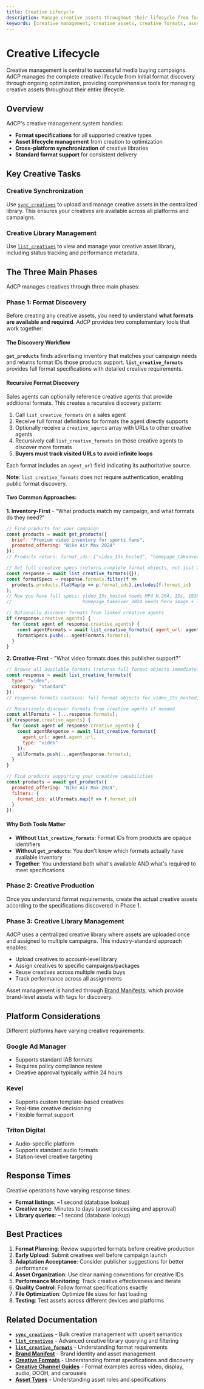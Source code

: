 ```yaml
---
title: Creative Lifecycle
description: Manage creative assets throughout their lifecycle from format discovery to asset synchronization and library management.
keywords: [creative management, creative assets, creative formats, asset library, creative lifecycle]
---
```


# Creative Lifecycle

Creative management is central to successful media buying campaigns. AdCP manages the complete creative lifecycle from initial format discovery through ongoing optimization, providing comprehensive tools for managing creative assets throughout their entire lifecycle.

## Overview

AdCP's creative management system handles:

- **Format specifications** for all supported creative types
- **Asset lifecycle management** from creation to optimization
- **Cross-platform synchronization** of creative libraries
- **Standard format support** for consistent delivery

## Key Creative Tasks

### Creative Synchronization
Use [`sync_creatives`](../task-reference/sync_creatives) to upload and manage creative assets in the centralized library. This ensures your creatives are available across all platforms and campaigns.

### Creative Library Management  
Use [`list_creatives`](../task-reference/list_creatives) to view and manage your creative asset library, including status tracking and performance metadata.

## The Three Main Phases

AdCP manages creatives through three main phases:

### Phase 1: Format Discovery
Before creating any creative assets, you need to understand **what formats are available and required**. AdCP provides two complementary tools that work together:

#### The Discovery Workflow

**`get_products`** finds advertising inventory that matches your campaign needs and returns format IDs those products support. **`list_creative_formats`** provides full format specifications with detailed creative requirements.

#### Recursive Format Discovery

Sales agents can optionally reference creative agents that provide additional formats. This creates a recursive discovery pattern:

1. Call `list_creative_formats` on a sales agent
2. Receive full format definitions for formats the agent directly supports
3. Optionally receive a `creative_agents` array with URLs to other creative agents
4. Recursively call `list_creative_formats` on those creative agents to discover more formats
5. **Buyers must track visited URLs to avoid infinite loops**

Each format includes an `agent_url` field indicating its authoritative source.

**Note**: `list_creative_formats` does not require authentication, enabling public format discovery.

#### Two Common Approaches:

**1. Inventory-First** - "What products match my campaign, and what formats do they need?"
```javascript
// Find products for your campaign
const products = await get_products({
  brief: "Premium video inventory for sports fans",
  promoted_offering: "Nike Air Max 2024"
});
// Products return: format_ids: ["video_15s_hosted", "homepage_takeover_2024"]

// Get full creative specs (returns complete format objects, not just IDs)
const response = await list_creative_formats({});
const formatSpecs = response.formats.filter(f =>
  products.products.flatMap(p => p.format_ids).includes(f.format_id)
);
// Now you have full specs: video_15s_hosted needs MP4 H.264, 15s, 1920x1080
//                          homepage_takeover_2024 needs hero image + logo + headline

// Optionally discover formats from linked creative agents
if (response.creative_agents) {
  for (const agent of response.creative_agents) {
    const agentFormats = await list_creative_formats({ agent_url: agent.agent_url });
    formatSpecs.push(...agentFormats.formats);
  }
}
```

**2. Creative-First** - "What video formats does this publisher support?"
```javascript
// Browse all available formats (returns full format objects immediately)
const response = await list_creative_formats({
  type: "video",
  category: "standard"
});
// response.formats contains: full format objects for video_15s_hosted, video_30s_vast, etc.

// Recursively discover formats from creative agents if needed
const allFormats = [...response.formats];
if (response.creative_agents) {
  for (const agent of response.creative_agents) {
    const agentResponse = await list_creative_formats({
      agent_url: agent.agent_url,
      type: "video"
    });
    allFormats.push(...agentResponse.formats);
  }
}

// Find products supporting your creative capabilities
const products = await get_products({
  promoted_offering: "Nike Air Max 2024",
  filters: {
    format_ids: allFormats.map(f => f.format_id)
  }
});
```

#### Why Both Tools Matter

- **Without `list_creative_formats`**: Format IDs from products are opaque identifiers
- **Without `get_products`**: You don't know which formats actually have available inventory
- **Together**: You understand both what's available AND what's required to meet specifications

### Phase 2: Creative Production
Once you understand format requirements, create the actual creative assets according to the specifications discovered in Phase 1.

### Phase 3: Creative Library Management

AdCP uses a centralized creative library where assets are uploaded once and assigned to multiple campaigns. This industry-standard approach enables:

- Upload creatives to account-level library
- Assign creatives to specific campaigns/packages
- Reuse creatives across multiple media buys
- Track performance across all assignments

Asset management is handled through [Brand Manifests](../../creative/brand-manifest), which provide brand-level assets with tags for discovery.

## Platform Considerations

Different platforms have varying creative requirements:

### Google Ad Manager
- Supports standard IAB formats
- Requires policy compliance review
- Creative approval typically within 24 hours

### Kevel
- Supports custom template-based creatives
- Real-time creative decisioning
- Flexible format support

### Triton Digital
- Audio-specific platform
- Supports standard audio formats
- Station-level creative targeting

## Response Times

Creative operations have varying response times:
- **Format listings**: ~1 second (database lookup)
- **Creative sync**: Minutes to days (asset processing and approval)
- **Library queries**: ~1 second (database lookup)

## Best Practices

1. **Format Planning**: Review supported formats before creative production
2. **Early Upload**: Submit creatives well before campaign launch
3. **Adaptation Acceptance**: Consider publisher suggestions for better performance
4. **Asset Organization**: Use clear naming conventions for creative IDs
5. **Performance Monitoring**: Track creative effectiveness and iterate
6. **Quality Control**: Follow format specifications exactly
7. **File Optimization**: Optimize file sizes for fast loading
8. **Testing**: Test assets across different devices and platforms

## Related Documentation

- **[`sync_creatives`](../task-reference/sync_creatives)** - Bulk creative management with upsert semantics
- **[`list_creatives`](../task-reference/list_creatives)** - Advanced creative library querying and filtering
- **[`list_creative_formats`](../task-reference/list_creative_formats)** - Understanding format requirements
- **[Brand Manifest](../../creative/brand-manifest)** - Brand identity and asset management
- **[Creative Formats](../../creative/formats)** - Understanding format specifications and discovery
- **[Creative Channel Guides](../../creative/channels/video)** - Format examples across video, display, audio, DOOH, and carousels
- **[Asset Types](../../creative/asset-types)** - Understanding asset roles and specifications